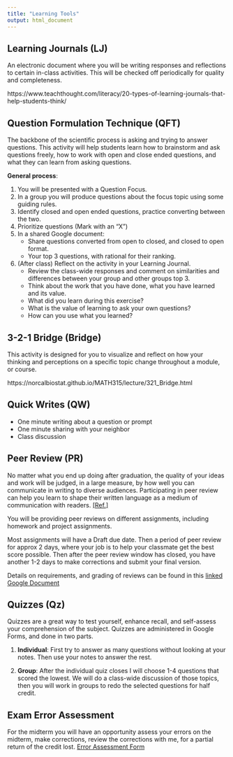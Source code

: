 ```yaml
---
title: "Learning Tools"
output: html_document
---
```


## Learning Journals (LJ)
An electronic document where you will be writing responses and reflections to certain in-class activities. This will be checked off periodically for quality and completeness. 

https://www.teachthought.com/literacy/20-types-of-learning-journals-that-help-students-think/

## Question Formulation Technique (QFT)
The backbone of the scientific process is asking and trying to answer questions. This activity will help students learn how to brainstorm and ask questions freely, how to work with open and close ended questions, and what they can learn from asking questions. 

**General process**: 

1. You will be presented with a Question Focus. 
2. In a group you will produce questions about the focus topic using some guiding rules. 
3. Identify closed and open ended questions, practice converting between the two. 
4. Prioritize questions (Mark with an "X")
5. In a shared Google document: 
    - Share questions converted from open to closed, and closed to open format. 
    - Your top 3 questions, with rational for their ranking. 
6. (After class) Reflect on the activity in your Learning Journal. 
    - Review the class-wide responses and comment on similarities and differences between your group and other groups top 3.
    - Think about the work that you have done, what you have learned and its value. 
    - What did you learn during this exercise? 
    - What is the value of learning to ask your own questions? 
    - How can you use what you learned? 


## 3-2-1 Bridge (Bridge)
This activity is designed for you to visualize and reflect on how your thinking and perceptions on a specific topic change throughout a module, or course. 

https://norcalbiostat.github.io/MATH315/lecture/321_Bridge.html


## Quick Writes (QW)
* One minute writing about a question or prompt
* One minute sharing with your neighbor
* Class discussion



## Peer Review (PR)

No matter what you end up doing after graduation, the quality of your ideas and work will be judged, in a large measure, by how well you can communicate in writing to diverse audiences. Participating in peer review can help you learn to shape their written language as a medium of communication with readers. [[Ref.]](https://teachingcenter.wustl.edu/resources/writing-assignments-feedback/using-peer-review-to-help-students-improve-their-writing/)

You will be providing peer reviews on different assignments, including homework and project assignments. 

Most assignments will have a Draft due date. Then a period of peer review for approx 2 days, where your job is to help your classmate get the best score possible. Then after the peer review window has closed, you have another 1-2 days to make corrections and submit your final version. 

Details on requirements, and grading of reviews can be found in this [linked Google Document](https://drive.google.com/open?id=1eAe2joBOQ_RGkYi9k3LPBAiaclhjLoXBJdsOu1f4xrs)



## Quizzes (Qz)
Quizzes are a great way to test yourself, enhance recall, and self-assess your comprehension of the subject. Quizzes are administered in Google Forms, and done in two parts.

1. **Individual**: First try to answer as many questions without looking at your notes. Then use your notes to answer the rest. 

2. **Group**: After the individual quiz closes I will choose 1-4 questions that scored the lowest. We will do a class-wide discussion of those topics, then you will work in groups to redo the selected questions for half credit. 


## Exam Error Assessment

For the midterm you will have an opportunity assess your errors on the midterm, make corrections, review the corrections with me, for a partial return of the credit lost. [Error Assessment Form](notes/Analyzing exam errors.pdf)
